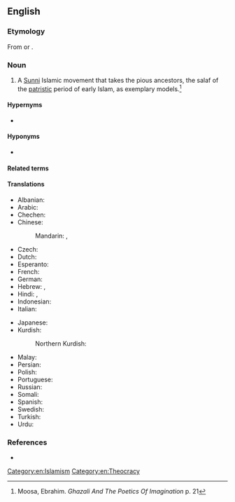 {{also|salafism}}
==English==

===Etymology===
From {{af|en|Salafi|-ism}} or {{af|en|salaf|-ism}}.

===Noun===
{{en-noun|-}}

# {{lb|en|Islam}} A [[Sunni]] Islamic movement that takes the pious ancestors, the salaf of the [[patristic]] period of early Islam, as exemplary models.<ref>Moosa, Ebrahim. ''Ghazali And The Poetics Of Imagination'' {{ISBN|0-8078-5612-6}} p. 21</ref>

====Hypernyms====
* {{l|en|Sunni Islam}}

====Hyponyms====
* {{l|en|Wahhabism}}

====Related terms====
{{rel3
|en|Salafi
|Salafist
|Salafiyya
}}

====Translations====
{{trans-top|a Sunni Islamic movement}}
* Albanian: {{t-needed|sq}}
* Arabic: {{t|ar|سَلَفِيَّة|f}}
* Chechen: {{t-needed|ce}}
* Chinese:
*: Mandarin: {{t|cmn|沙拉菲主義|sc=Hani}}, {{t|cmn|沙拉菲主义|tr=shālāfēizhǔyì|sc=Hani}}
* Czech: {{t|cs|salafismus|m}}
* Dutch: {{t+|nl|salafisme|n}}
* Esperanto: {{t|eo|salafismo}}
* French: {{t+|fr|salafisme|m}}
* German: {{t+|de|Salafismus|m}}
* Hebrew: {{t|he|סלפייה|f|tr=salafíya}}, {{t|he|סלפיזם|m|tr=salafízm}}
* Hindi: {{t|hi|सलफ़ी|m}}, {{t+|hi|वहाबी|m}}
* Indonesian: {{t-needed|id}}
* Italian: {{t|it|salafismo|m}}
{{trans-mid}}
* Japanese: {{t|ja|サラフィズム|tr=sarafizumu|sc=Jpan}}
* Kurdish:
*: Northern Kurdish: {{t-needed|kmr}}
* Malay: {{t-needed|ms}}
* Persian: {{t-needed|fa}}
* Polish: {{t|pl|salafizm|m}}
* Portuguese: {{t|pt|salafismo|m}}
* Russian: {{t+|ru|салафи́зм|m}}
* Somali: {{t-needed|so}}
* Spanish: {{t|es|salafismo|m}}
* Swedish: {{t+|sv|salafism|c}}
* Turkish: {{t|tr|Selefilik}}
* Urdu: {{t-needed|ur}}
{{trans-bottom}}

===References===
<references/>
* {{pedia}}

[[Category:en:Islamism]]
[[Category:en:Theocracy]]